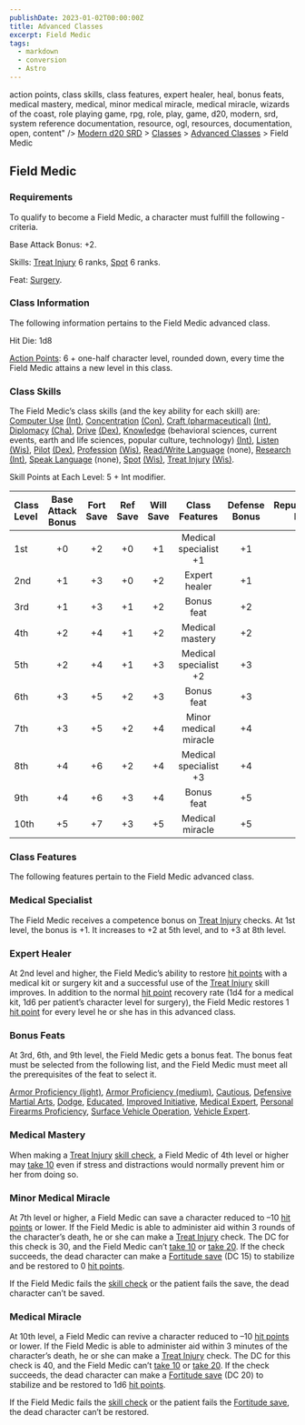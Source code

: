 ```yaml
---
publishDate: 2023-01-02T00:00:00Z
title: Advanced Classes
excerpt: Field Medic
tags:
  - markdown
  - conversion
  - Astro
---
```


action points, class skills, class features, expert healer, heal, bonus feats, medical mastery, medical, minor medical miracle, medical miracle, wizards of the coast, role playing game, rpg, role, play, game, d20, modern, srd, system reference documentation, resource, ogl, resources, documentation, open, content" /> [Modern d20 SRD](/#modernD20) > [Classes](modern-d20-srd-classes-index) > [Advanced Classes](modern-d20-srd-classes-advanced-index) > Field Medic

## Field Medic

### Requirements

To qualify to become a Field Medic, a character must fulfill the following ­criteria.

Base Attack Bonus: +2.

Skills: [Treat Injury](modern-d20-srd-skills-treat-injury) 6 ranks, [Spot](modern-d20-srd-skills-spot) 6 ranks.

Feat: [Surgery](modern-d20-srd-feats-surgery).

### Class Information

The following information pertains to the Field Medic advanced class.

Hit Die: 1d8

[Action Points](modern-d20-srd-basics-action-points): 6 + one-half character level, rounded down, every time the Field Medic attains a new level in this class.

### Class Skills

The Field Medic’s class skills (and the key ability for each skill) are: [Computer Use](modern-d20-srd-skills-computer-use) [(Int)](modern-d20-srd-basics-ability-scores), [Concentration](modern-d20-srd-skills-concentration) [(Con)](modern-d20-srd-basics-ability-scores), [Craft (pharmaceutical)](modern-d20-srd-skills-craft-pharmaceutical) [(Int)](modern-d20-srd-basics-ability-scores), [Diplomacy](modern-d20-srd-skills-diplomacy) [(Cha)](modern-d20-srd-basics-ability-scores), [Drive](modern-d20-srd-skills-drive) [(Dex)](modern-d20-srd-basics-ability-scores), [Knowledge](modern-d20-srd-skills-knowledge) (behavioral sciences, current events, earth and life sciences, popular culture, technology) [(Int)](modern-d20-srd-basics-ability-scores), [Listen](modern-d20-srd-skills-listen) [(Wis)](modern-d20-srd-basics-ability-scores), [Pilot](modern-d20-srd-skills-pilot) [(Dex)](modern-d20-srd-basics-ability-scores), [Profession](modern-d20-srd-skills-profession) [(Wis)](modern-d20-srd-basics-ability-scores), [Read/Write Language](modern-d20-srd-skills-read-write-language) (none), [Research](modern-d20-srd-skills-research) [(Int)](modern-d20-srd-basics-ability-scores), [Speak Language](modern-d20-srd-skills-speak-language) (none), [Spot](modern-d20-srd-skills-spot) [(Wis)](modern-d20-srd-basics-ability-scores), [Treat Injury](modern-d20-srd-skills-treat-injury) [(Wis)](modern-d20-srd-basics-ability-scores).

Skill Points at Each Level: 5 + Int modifier.

| Class Level | Base Attack Bonus | Fort Save | Ref Save | Will Save |    Class Features     | Defense Bonus | Reputation Bonus |
| :---------- | :---------------: | :-------: | :------: | :-------: | :-------------------: | :-----------: | ---------------: |
| 1st         |        +0         |    +2     |    +0    |    +1     | Medical specialist +1 |      +1       |               +1 |
| 2nd         |        +1         |    +3     |    +0    |    +2     |     Expert healer     |      +1       |               +1 |
| 3rd         |        +1         |    +3     |    +1    |    +2     |      Bonus feat       |      +2       |               +1 |
| 4th         |        +2         |    +4     |    +1    |    +2     |    Medical mastery    |      +2       |               +2 |
| 5th         |        +2         |    +4     |    +1    |    +3     | Medical specialist +2 |      +3       |               +2 |
| 6th         |        +3         |    +5     |    +2    |    +3     |      Bonus feat       |      +3       |               +2 |
| 7th         |        +3         |    +5     |    +2    |    +4     | Minor medical miracle |      +4       |               +3 |
| 8th         |        +4         |    +6     |    +2    |    +4     | Medical specialist +3 |      +4       |               +3 |
| 9th         |        +4         |    +6     |    +3    |    +4     |      Bonus feat       |      +5       |               +3 |
| 10th        |        +5         |    +7     |    +3    |    +5     |    Medical miracle    |      +5       |               +4 |

### Class Features

The following features pertain to the Field Medic advanced class.

### Medical Specialist

The Field Medic receives a competence bonus on [Treat Injury](modern-d20-srd-skills-treat-injury) checks. At 1st level, the bonus is +1. It increases to +2 at 5th level, and to +3 at 8th level.

### Expert Healer

At 2nd level and higher, the Field Medic’s ability to restore [hit points](modern-d20-srd-combat-hit-points) with a medical kit or surgery kit and a successful use of the [Treat Injury](modern-d20-srd-skills-treat-injury) skill improves. In addition to the normal [hit point](modern-d20-srd-combat-hit-points) recovery rate (1d4 for a medical kit, 1d6 per patient’s character level for surgery), the Field Medic restores 1 [hit point](modern-d20-srd-combat-hit-points) for every level he or she has in this advanced class.

### Bonus Feats

At 3rd, 6th, and 9th level, the Field Medic gets a bonus feat. The bonus feat must be selected from the following list, and the Field Medic must meet all the prerequisites of the feat to select it.

[Armor Proficiency (light)](modern-d20-srd-feats-armor-proficiency-light), [Armor Proficiency (medium)](modern-d20-srd-feats-armor-proficiency-medium), [Cautious](modern-d20-srd-feats-cautious), [Defensive Martial Arts](modern-d20-srd-feats-defensive-martial-arts), [Dodge](modern-d20-srd-feats-dodge), [Educated](modern-d20-srd-feats-educated),
[Improved Initiative](modern-d20-srd-feats-improved-initiative), [Medical Expert](modern-d20-srd-feats-medical-expert), [Personal Firearms Proficiency](modern-d20-srd-feats-personal-firearms-proficiency), [Surface Vehicle Operation](modern-d20-srd-feats-surface-vehicle-operation), [Vehicle Expert](modern-d20-srd-feats-vehicle-expert).

### Medical Mastery

When making a [Treat Injury](modern-d20-srd-skills-treat-injury) [skill check](modern-d20-srd-skills-skill-basics-php#skill-check-index), a Field Medic of 4th level or higher may [take 10](modern-d20-srd-skills-skill-basics-php#take10-index) even if stress and distractions would normally prevent him or her from doing so.

### Minor Medical Miracle

At 7th level or higher, a Field Medic can save a character reduced to –10 [hit points](modern-d20-srd-combat-hit-points) or lower. If the Field Medic is able to administer aid within 3 rounds of the character’s death, he or she can make a [Treat Injury](modern-d20-srd-skills-treat-injury) check. The DC for this check is 30, and the Field Medic can’t [take 10](modern-d20-srd-skills-skill-basics-php#take10-index) or [take 20](modern-d20-srd-skills-skill-basics-php#take20-index). If the check succeeds, the dead character can make a [Fortitude save](modern-d20-srd-basics-saving-throws) (DC 15) to stabilize and be restored to 0 [hit points](modern-d20-srd-combat-hit-points).

If the Field Medic fails the [skill check](modern-d20-srd-skills-skill-basics-php#skill-check-index) or the patient fails the save, the dead character can’t be saved.

### Medical Miracle

At 10th level, a Field Medic can revive a character reduced to –10 [hit points](modern-d20-srd-combat-hit-points) or lower. If the Field Medic is able to administer aid within 3 minutes of the character’s death, he or she can make a [Treat Injury](modern-d20-srd-skills-treat-injury) check. The DC for this check is 40, and the Field Medic can’t [take 10](modern-d20-srd-skills-skill-basics-php#take10-index) or [take 20](modern-d20-srd-skills-skill-basics-php#take20-index). If the check succeeds, the dead character can make a [Fortitude save](modern-d20-srd-basics-saving-throws) (DC 20) to stabilize and be restored to 1d6 [hit points](modern-d20-srd-combat-hit-points).

If the Field Medic fails the [skill check](modern-d20-srd-skills-skill-basics-php#skill-check-index) or the patient fails the [Fortitude save](modern-d20-srd-basics-saving-throws), the dead character can’t be restored.
